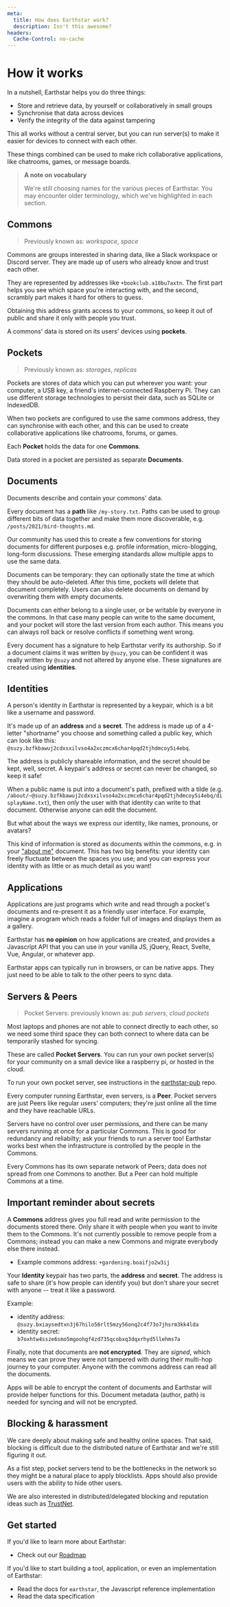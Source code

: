 ```yaml
---
meta:
  title: How does Earthstar work?
  description: Isn't this awesome?
headers:
  Cache-Control: no-cache
---
```


<div id="doc">

# How it works

In a nutshell, Earthstar helps you do three things:

- Store and retrieve data, by yourself or collaboratively in small groups
- Synchronise that data across devices
- Verify the integrity of the data against tampering

This all works without a central server, but you can run server(s) to make it easier for devices to connect with each other.

These things combined can be used to make rich collaborative applications, like chatrooms, games, or message boards.

> **A note on vocabulary**
>
> We're still choosing names for the various pieces of Earthstar.  You may encounter older terminology, which we've highlighted in each section.

## Commons

> Previously known as: *workspace*, *space*

Commons are groups interested in sharing data, like a Slack workspace or Discord server. They are made up of users who already know and trust each other.

They are represented by addresses like `+bookclub.a18bu7axtn`. The first part helps you see which space you're interacting with, and the second, scrambly part makes it hard for others to guess.

Obtaining this address grants access to your commons, so keep it out of public and share it only with people you trust.

A commons' data is stored on its users' devices using **pockets**.

## Pockets

> Previously known as: *storages*, *replicas*

Pockets are stores of data which you can put wherever you want: your computer, a USB key, a friend's internet-connected Raspberry Pi. They can use different storage technologies to persist their data, such as SQLite or IndexedDB.

When two pockets are configured to use the same commons address, they can synchronise with each other, and this can be used to create collaborative applications like chatrooms, forums, or games.

Each **Pocket** holds the data for one **Commons**.

Data stored in a pocket are persisted as separate **Documents**.

## Documents

Documents describe and contain your commons' data.

Every document has a **path** like `/my-story.txt`. Paths can be used to group different bits of data together and make them more discoverable, e.g. `/posts/2021/bird-thoughts.md`.

Our community has used this to create a few conventions for storing documents for different purposes e.g. profile information, micro-blogging, long-form discussions.  These emerging standards allow multiple apps to use the same data.

Documents can be temporary: they can optionally state the time at which they should be auto-deleted.  After this time, pockets will delete that document completely.  Users can also delete documents on demand by overwriting them with empty documents.

Documents can either belong to a single user, or be writable by everyone in the commons.  In that case many people can write to the same document, and your pocket will store the last version from each author. This means you can always roll back or resolve conflicts if something went wrong.

Every document has a signature to help Earthstar verify its authorship. So if a document claims it was written by `@suzy`, you can be confident it was really written by `@suzy` and not altered by anyone else. These signatures are created using **identities**.

## Identities

A person's identity in Earthstar is represented by a keypair, which is a bit like a username and password.

It's made up of an **address** and a **secret**. The address is made up of a 4-letter "shortname" you choose and something called a public key, which can look like this: `@suzy.bzfkbawuj2cdxsxilvso4a2xczmcx6char4pqd2tjhdmcoy5i4ebq`.

The address is publicly shareable information, and the secret should be kept, well, secret. A keypair's address or secret can never be changed, so keep it safe!

When a public name is put into a document's path, prefixed with a tilde (e.g. `/about/~@suzy.bzfkbawuj2cdxsxilvso4a2xczmcx6char4pqd2tjhdmcoy5i4ebq/displayName.txt`), then _only_ the user with that identity can write to that document.  Otherwise anyone can edit the document.

But what about the ways we express our identity, like names, pronouns, or avatars?

This kind of information is stored as documents within the commons, e.g. in your ["about me"](https://github.com/earthstar-project/earthstar/wiki/Standard-paths-and-data-formats-used-by-apps#about-author-profile-info) document. This has two big benefits: your identity can freely fluctuate between the spaces you use; and you can express your identity with as little or as much detail as you want!

## Applications

Applications are just programs which write and read through a pocket's documents and re-present it as a friendly user interface. For example, imagine a program which reads a folder full of images and displays them as a gallery.

Earthstar has **no opinion** on how applications are created, and provides a Javascript API that you can use in your vanilla JS, jQuery, React, Svelte, Vue, Angular, or whatever app.

Earthstar apps can typically run in browsers, or can be native apps.  They just need to be able to talk to the other peers to sync data.

## Servers & Peers

> Pocket Servers: previously known as: *pub servers*, *cloud pockets*

Most laptops and phones are not able to connect directly to each other, so we need some third space they can both connect to where data can be temporarily stashed for syncing.

These are called **Pocket Servers**.  You can run your own pocket server(s) for your community on a small device like a raspberry pi, or hosted in the cloud.

To run your own pocket server, see instructions in the [earthstar-pub](https://github.com/earthstar-project/earthstar-pub/#how-to-deploy) repo.

Every computer running Earthstar, even servers, is a **Peer**.  Pocket servers are just Peers like regular users' computers; they're just online all the time and they have reachable URLs.

Servers have no control over user permissions, and there can be many servers running at once for a particular Commons.  This is good for redundancy and reliabilty; ask your friends to run a server too!  Earthstar works best when the infrastructure is controlled by the people in the Commons.

Every Commons has its own separate network of Peers; data does not spread from one Commons to another.  But a Peer can hold multiple Commons at a time.

## Important reminder about secrets

A **Commons** address gives you full read and write permission to the documents stored there.  Only share it with people when you want to invite them to the Commons.  It's not currently possible to remove people from a Commons; instead you can make a new Commons and migrate everybody else there instead.

* Example commons address: `+gardening.boaifjo2w3ij`

Your **Identity** keypair has two parts, the **address** and **secret**.  The address is safe to share (it's how people can identify you) but don't share your secret with anyone -- treat it like a password.

Example:

* identity address: `@suzy.bxiaysedtxn3j67hilo56rlt5mzy56onq2c4f73o7jhsrm3kk4lda`
* identity secret: `b7oxhtw4ssze6smo5mgoohgf4zd735qcobxq3dqxrhyd5llehms7a`

Finally, note that documents are **not encrypted**.  They are *signed*, which means we can prove they were not tampered with during their multi-hop journey to your computer.  Anyone with the commons address can read all the documents.

Apps will be able to encrypt the content of documents and Earthstar will provide helper functions for this.  Document metadata (author, path) is needed for syncing and will not be encrypted.

## Blocking & harassment

We care deeply about making safe and healthy online spaces.  That said, blocking is difficult due to the distributed nature of Earthstar and we're still figuring it out.

As a fist step, pocket servers tend to be the bottlenecks in the network so they might be a natural place to apply blocklists.  Apps should also provide users with the ability to hide other users.

We are also interested in distributed/delegated blocking and reputation ideas such as [TrustNet](https://cblgh.org/dl/trustnet-cblgh.pdf).

## Get started

If you'd like to learn more about Earthstar:

- Check out our [Roadmap](/get-started/roadmap)

If you'd like to start building a tool, application, or even an implementation of Earthstar:

- Read the docs for `earthstar`, the Javascript reference implementation
- Read the data specification

</div>
